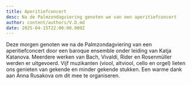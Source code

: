 ```yaml
---
title: Aperitiefconcert
desc: Na de Palmzondagviering genoten we van een aperitiefconcert
author: content/authors/V.D.md
date: 2025-04-15T22:00:00.000Z
---
```


Deze morgen genoten we na de Palmzondagviering van een aperitiefconcert door een baroque ensemble onder leiding van Katja Katanova. Meerdere werken van Bach, Vivaldi, Rider en Rosenmüller werden er uitgevoerd. Vijf muzikanten (viool, altviool, cello en orgel) lieten ons genieten van gekende en minder gekende stukken. Een warme dank aan Anna Rusakova om dit mee te organiseren.
